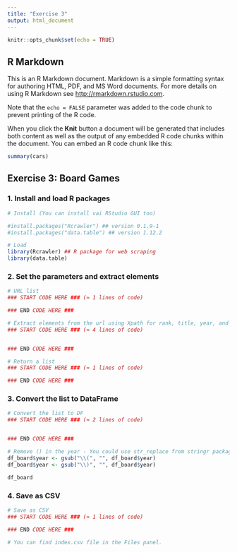 ```yaml
---
title: "Exercise 3"
output: html_document
---
```


```r
knitr::opts_chunk$set(echo = TRUE)
```

## R Markdown

This is an R Markdown document. Markdown is a simple formatting syntax for authoring HTML, PDF, and MS Word documents. For more details on using R Markdown see <http://rmarkdown.rstudio.com>.

Note that the `echo = FALSE` parameter was added to the code chunk to prevent printing of the R code.

When you click the **Knit** button a document will be generated that includes both content as well as the output of any embedded R code chunks within the document. You can embed an R code chunk like this:

```r
summary(cars)
```

## Exercise 3: Board Games

### 1. Install and load R packages

```r
# Install (You can install vai RStudio GUI too)

#install.packages("Rcrawler") ## version 0.1.9-1
#install.packages("data.table") ## version 1.12.2

# Load
library(Rcrawler) ## R package for web scraping
library(data.table)
```

### 2. Set the parameters and extract elements
```r
# URL list
### START CODE HERE ### (≈ 1 lines of code)

### END CODE HERE ###

# Extract elements from the url using Xpath for rank, title, year, and rating
### START CODE HERE ### (≈ 4 lines of code)


### END CODE HERE ###

# Return a list
### START CODE HERE ### (≈ 1 lines of code)

### END CODE HERE ###
```

### 3. Convert the list to DataFrame
```r

# Convert the list to DF
### START CODE HERE ### (≈ 2 lines of code)


### END CODE HERE ###
```

```r
# Remove () in the year - You could use str_replace from stringr package
df_board$year <- gsub("\\(", "", df_board$year)
df_board$year <- gsub("\\)", "", df_board$year)

df_board
```


### 4. Save as CSV
```r

# Save as CSV
### START CODE HERE ### (≈ 1 lines of code)

### END CODE HERE ###

# You can find index.csv file in the Files panel.
```